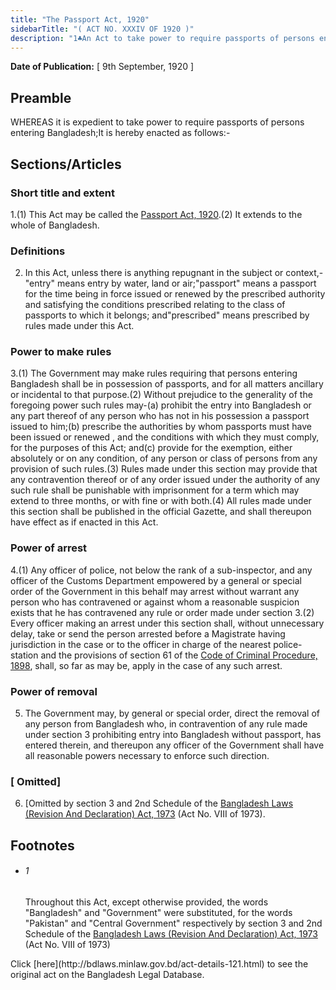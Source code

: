 ```yaml
---
title: "The Passport Act, 1920"
sidebarTitle: "( ACT NO. XXXIV OF 1920 )"
description: "1♣An Act to take power to require passports of persons entering Bangladesh."
---
```


**Date of Publication:** [ 9th September, 1920 ]

## Preamble

WHEREAS it is expedient to take power to require passports of persons entering Bangladesh;It is hereby enacted as follows:-

## Sections/Articles

### Short title and extent

1.(1) This Act may be called the [Passport Act, 1920](/act-121.html "Passport Act, 1920").(2) It extends to the whole of Bangladesh.

### Definitions

2. In this Act, unless there is anything repugnant in the subject or context,-"entry" means entry by water, land or air;"passport" means a passport for the time being in force issued or renewed by the prescribed authority and satisfying the conditions prescribed relating to the class of passports to which it belongs; and"prescribed" means prescribed by rules made under this Act.

### Power to make rules

3.(1) The Government may make rules requiring that persons entering Bangladesh shall be in possession of passports, and for all matters ancillary or incidental to that purpose.(2) Without prejudice to the generality of the foregoing power such rules may-(a) prohibit the entry into Bangladesh or any part thereof of any person who has not in his possession a passport issued to him;(b) prescribe the authorities by whom passports must have been issued or renewed , and the conditions with which they must comply, for the purposes of this Act; and(c) provide for the exemption, either absolutely or on any condition, of any person or class of persons from any provision of such rules.(3) Rules made under this section may provide that any contravention thereof or of any order issued under the authority of any such rule shall be punishable with imprisonment for a term which may extend to three months, or with fine or with both.(4) All rules made under this section shall be published in the official Gazette, and shall thereupon have effect as if enacted in this Act.

### Power of arrest

4.(1) Any officer of police, not below the rank of a sub-inspector, and any officer of the Customs Department empowered by a general or special order of the Government in this behalf may arrest without warrant any person who has contravened or against whom a reasonable suspicion exists that he has contravened any rule or order made under section 3.(2) Every officer making an arrest under this section shall, without unnecessary delay, take or send the person arrested before a Magistrate having jurisdiction in the case or to the officer in charge of the nearest police-station and the provisions of section 61 of the [Code of Criminal Procedure, 1898](/act-75.html "Code of Criminal Procedure, 1898"), shall, so far as may be, apply in the case of any such arrest.

### Power of removal

5. The Government may, by general or special order, direct the removal of any person from Bangladesh who, in contravention of any rule made under section 3 prohibiting entry into Bangladesh without passport, has entered therein, and thereupon any officer of the Government shall have all reasonable powers necessary to enforce such direction.

### [ Omitted]

6. [Omitted by section 3 and 2nd Schedule of the [Bangladesh Laws (Revision And Declaration) Act, 1973](/act-430.html "Bangladesh Laws (Revision And Declaration) Act, 1973") (Act No. VIII of 1973).

## Footnotes

- ###### 1

  Throughout this Act, except otherwise provided, the words "Bangladesh" and "Government" were substituted, for the words "Pakistan" and "Central Government" respectively by section 3 and 2nd Schedule of the [Bangladesh Laws (Revision And Declaration) Act, 1973](/act-430.html "Bangladesh Laws (Revision And Declaration) Act, 1973") (Act No. VIII of 1973)

<Note>
  Click [here](http://bdlaws.minlaw.gov.bd/act-details-121.html) to see the original act on the Bangladesh Legal Database.
</Note>
